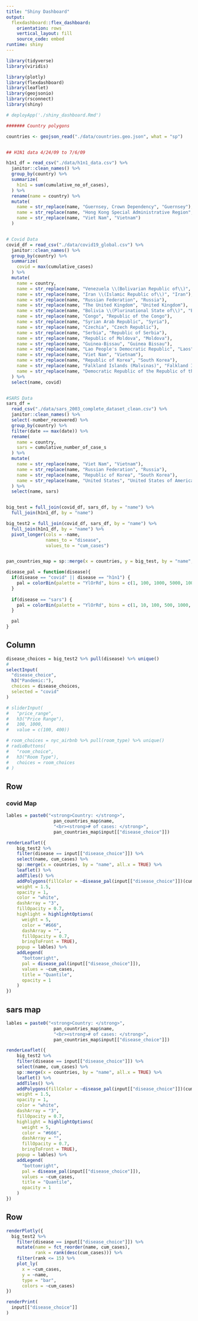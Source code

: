 ```yaml
---
title: "Shiny Dashboard"
output: 
  flexdashboard::flex_dashboard:
    orientation: rows
    vertical_layout: fill
    source_code: embed
runtime: shiny
---
```

```r
library(tidyverse)
library(viridis)

library(plotly)
library(flexdashboard)
library(leaflet)
library(geojsonio)
library(rsconnect)
library(shiny)

# deployApp('./shiny_dashboard.Rmd')
```

```r

####### Country polygons

countries <- geojson_read("./data/countries.geo.json", what = "sp")


## H1N1 data 4/24/09 to 7/6/09

h1n1_df = read_csv("./data/h1n1_data.csv") %>%
  janitor::clean_names() %>%
  group_by(country) %>%
  summarize(
    h1n1 = sum(cumulative_no_of_cases),
  ) %>% 
  rename(name = country) %>% 
  mutate(
    name = str_replace(name, "Guernsey, Crown Dependency", "Guernsey"),
    name = str_replace(name, "Hong Kong Special Administrative Region", "Hong Kong"),
    name = str_replace(name, "Viet Nam", "Vietnam")
  )


# Covid Data
covid_df = read_csv("./data/covid19_global.csv") %>% 
  janitor::clean_names() %>% 
  group_by(country) %>% 
  summarize(
    covid = max(cumulative_cases)
  ) %>% 
  mutate(
    name = country,
    name = str_replace(name, "Venezuela \\(Bolivarian Republic of\\)", "Venezuela"),
    name = str_replace(name, "Iran \\(Islamic Republic of\\)", "Iran"),
    name = str_replace(name, "Russian Federation", "Russia"),
    name = str_replace(name, "The United Kingdom", "United Kingdom"),
    name = str_replace(name, "Bolivia \\(Plurinational State of\\)", "Bolivia"),
    name = str_replace(name, "Congo", "Republic of the Congo"),
    name = str_replace(name, "Syrian Arab Republic", "Syria"),
    name = str_replace(name, "Czechia", "Czech Republic"),
    name = str_replace(name, "Serbia", "Republic of Serbia"),
    name = str_replace(name, "Republic of Moldova", "Moldova"),
    name = str_replace(name, "Guinea-Bissau", "Guinea Bissau"),
    name = str_replace(name, "Lao People's Democratic Republic", "Laos"),
    name = str_replace(name, "Viet Nam", "Vietnam"),
    name = str_replace(name, "Republic of Korea", "South Korea"),
    name = str_replace(name, "Falkland Islands (Malvinas)", "Falkland Islands"),
    name = str_replace(name, "Democratic Republic of the Republic of the Congo", "Democratic Republic of the Congo")
  ) %>% 
  select(name, covid)


#SARS Data
sars_df = 
  read_csv("./data/sars_2003_complete_dataset_clean.csv") %>% 
  janitor::clean_names() %>% 
  select(-number_recovered) %>% 
  group_by(country) %>% 
  filter(date == max(date)) %>% 
  rename(
    name = country,
    sars = cumulative_number_of_case_s
  ) %>% 
  mutate(
    name = str_replace(name, "Viet Nam", "Vietnam"),
    name = str_replace(name, "Russian Federation", "Russia"),
    name = str_replace(name, "Republic of Korea", "South Korea"),
    name = str_replace(name, "United States", "United States of America")
  ) %>% 
  select(name, sars)


big_test = full_join(covid_df, sars_df, by = "name") %>% 
  full_join(h1n1_df, by = "name") 

big_test2 = full_join(covid_df, sars_df, by = "name") %>% 
  full_join(h1n1_df, by = "name") %>% 
  pivot_longer(cols = -name, 
               names_to = "disease",
               values_to = "cum_cases")


pan_countries_map = sp::merge(x = countries, y = big_test, by = "name", all.x = TRUE)

disease_pal = function(disease){
  if(disease == "covid" || disease == "h1n1") {
    pal = colorBin(palette = "YlOrRd", bins = c(1, 100, 1000, 5000, 10000, 50000, 100000, 500000, 1000000, Inf), na.color = "#808080")
  }
  
  if(disease == "sars") {
    pal = colorBin(palette = "YlOrRd", bins = c(1, 10, 100, 500, 1000, 5000, Inf), na.color = "#808080")
  }

  pal 
}

```

Column {.sidebar}
-----------------------------------------------------------------------
```r
disease_choices = big_test2 %>% pull(disease) %>% unique()
# 
selectInput(
  "disease_choice",
  h3("Pandemic:"),
  choices = disease_choices,
  selected = "covid"
)

# sliderInput(
#   "price_range",
#   h3("Price Range"),
#   100, 1000, 
#   value = c(100, 400))

# room_choices = nyc_airbnb %>% pull(room_type) %>% unique()
# radioButtons(
#   "room_choice",
#   h3("Room Type"),
#   choices = room_choices
# )
```

Row {data-height=750}
-------------------------------------
### covid Map
```r

lables = paste0("<strong>Country: </strong>",
                  pan_countries_map$name,
                  "<br><strong># of cases: </strong>",
                  pan_countries_map$input[["disease_choice"]])

renderLeaflet({
    big_test2 %>%
    filter(disease == input[["disease_choice"]]) %>%
    select(name, cum_cases) %>%
    sp::merge(x = countries, by = "name", all.x = TRUE) %>%
    leaflet() %>%
    addTiles() %>%
    addPolygons(fillColor = ~disease_pal(input[["disease_choice"]])(cum_cases),
    weight = 1.5,
    opacity = 1,
    color = "white",
    dashArray = "3",
    fillOpacity = 0.7,
    highlight = highlightOptions(
      weight = 5,
      color = "#666",
      dashArray = "",
      fillOpacity = 0.7,
      bringToFront = TRUE),
    popup = lables) %>%
    addLegend(
      "bottomright",
      pal = disease_pal(input[["disease_choice"]]),
      values = ~cum_cases,
      title = "Quantile",
      opacity = 1
    )
})

```

## sars map
```r
lables = paste0("<strong>Country: </strong>",
                  pan_countries_map$name,
                  "<br><strong># of cases: </strong>",
                  pan_countries_map$input[["disease_choice"]])

renderLeaflet({
    big_test2 %>%
    filter(disease == input[["disease_choice"]]) %>%
    select(name, cum_cases) %>%
    sp::merge(x = countries, by = "name", all.x = TRUE) %>%
    leaflet() %>%
    addTiles() %>%
    addPolygons(fillColor = ~disease_pal(input[["disease_choice"]])(cum_cases),
    weight = 1.5,
    opacity = 1,
    color = "white",
    dashArray = "3",
    fillOpacity = 0.7,
    highlight = highlightOptions(
      weight = 5,
      color = "#666",
      dashArray = "",
      fillOpacity = 0.7,
      bringToFront = TRUE),
    popup = lables) %>%
    addLegend(
      "bottomright",
      pal = disease_pal(input[["disease_choice"]]),
      values = ~cum_cases,
      title = "Quantile",
      opacity = 1
    )
})
```

Row {data-height=350}
-------------------------------------
```r
renderPlotly({
  big_test2 %>%
    filter(disease == input[["disease_choice"]]) %>%
    mutate(name = fct_reorder(name, cum_cases),
           rank = rank(desc(cum_cases))) %>%
    filter(rank <= 15) %>% 
    plot_ly(
      x = ~cum_cases,
      y = ~name,
      type = "bar",
      colors = ~cum_cases)
})
```

```r
renderPrint(
  input[["disease_choice"]]
)
```
